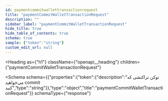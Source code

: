 ```yaml
---
id: paymentcommitwallettransactionrequest
title: "paymentCommitWalletTransactionRequest"
description: ""
sidebar_label: "paymentCommitWalletTransactionRequest"
hide_title: true
hide_table_of_contents: true
schema: true
sample: {"token":"string"}
custom_edit_url: null
---
```



<Heading
  as={"h1"}
  className={"openapi__heading"}
  children={"paymentCommitWalletTransactionRequest"}
>
</Heading>





<Schema
  schema={{"properties":{"token":{"description":"توکن تراکنشی که می‌خواهید commit کنید","type":"string"}},"type":"object","title":"paymentCommitWalletTransactionRequest"}}
  schemaType={"response"}
>
  
</Schema>
            